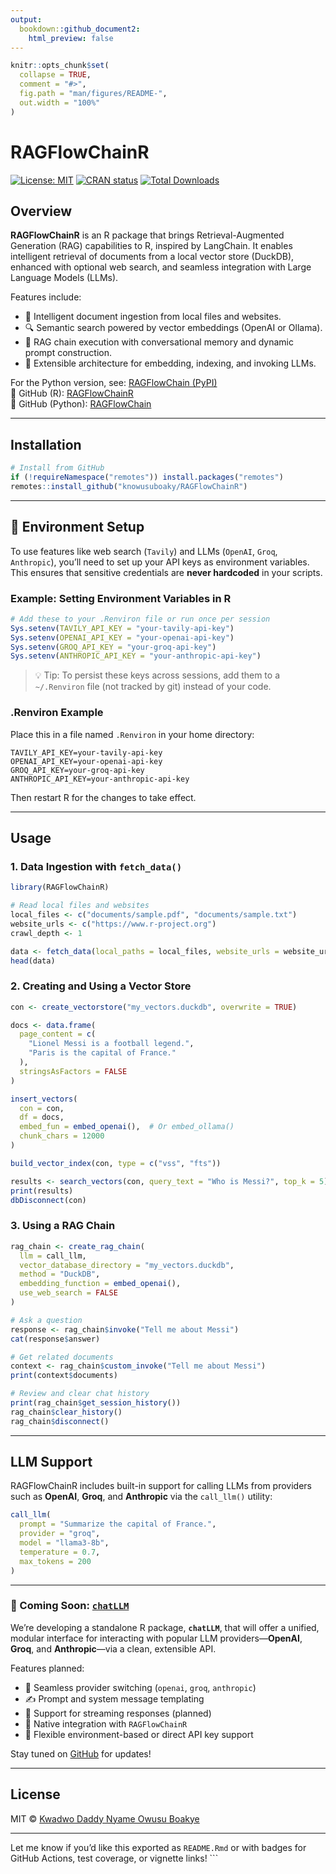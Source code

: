 ---
output:
  bookdown::github_document2:
    html_preview: false
---

```{r, include = FALSE}
knitr::opts_chunk$set(
  collapse = TRUE,
  comment = "#>",
  fig.path = "man/figures/README-",
  out.width = "100%"
)
```

# RAGFlowChainR

<!-- badges: start -->
[![License: MIT](https://img.shields.io/badge/License-MIT-blue.svg)](https://opensource.org/licenses/MIT)
[![CRAN status](https://www.r-pkg.org/badges/version/RAGFlowChainR)](https://cran.r-project.org/package=RAGFlowChainR)
[![Total Downloads](https://cranlogs.r-pkg.org/badges/grand-total/RAGFlowChainR?color=orange)](https://cranlogs.r-pkg.org/badges/grand-total/RAGFlowChainR)
<!-- badges: end -->

## Overview

**RAGFlowChainR** is an R package that brings Retrieval-Augmented Generation (RAG) capabilities to R, inspired by LangChain. It enables intelligent retrieval of documents from a local vector store (DuckDB), enhanced with optional web search, and seamless integration with Large Language Models (LLMs).

Features include:

- 📂 Intelligent document ingestion from local files and websites.
- 🔍 Semantic search powered by vector embeddings (OpenAI or Ollama).
- 🧠 RAG chain execution with conversational memory and dynamic prompt construction.
- 🔌 Extensible architecture for embedding, indexing, and invoking LLMs.

For the Python version, see: [RAGFlowChain (PyPI)](https://pypi.org/project/RAGFlowChain/0.5.1/)  
🔗 GitHub (R): [RAGFlowChainR](https://github.com/knowusuboaky/RAGFlowChainR)  
🔗 GitHub (Python): [RAGFlowChain](https://github.com/knowusuboaky/RAGFlowChain)

---

## Installation

```r
# Install from GitHub
if (!requireNamespace("remotes")) install.packages("remotes")
remotes::install_github("knowusuboaky/RAGFlowChainR")
```
---

## 🔐 Environment Setup

To use features like web search (`Tavily`) and LLMs (`OpenAI`, `Groq`, `Anthropic`), you’ll need to set up your API keys as environment variables. This ensures that sensitive credentials are **never hardcoded** in your scripts.

### Example: Setting Environment Variables in R

```r
# Add these to your .Renviron file or run once per session
Sys.setenv(TAVILY_API_KEY = "your-tavily-api-key")
Sys.setenv(OPENAI_API_KEY = "your-openai-api-key")
Sys.setenv(GROQ_API_KEY = "your-groq-api-key")
Sys.setenv(ANTHROPIC_API_KEY = "your-anthropic-api-key")
```

> 💡 Tip: To persist these keys across sessions, add them to a `~/.Renviron` file (not tracked by git) instead of your code.

### .Renviron Example

Place this in a file named `.Renviron` in your home directory:

```
TAVILY_API_KEY=your-tavily-api-key
OPENAI_API_KEY=your-openai-api-key
GROQ_API_KEY=your-groq-api-key
ANTHROPIC_API_KEY=your-anthropic-api-key
```

Then restart R for the changes to take effect.

---

## Usage

### 1. Data Ingestion with `fetch_data()`

```r
library(RAGFlowChainR)

# Read local files and websites
local_files <- c("documents/sample.pdf", "documents/sample.txt")
website_urls <- c("https://www.r-project.org")
crawl_depth <- 1

data <- fetch_data(local_paths = local_files, website_urls = website_urls, crawl_depth = crawl_depth)
head(data)
```

### 2. Creating and Using a Vector Store

```r
con <- create_vectorstore("my_vectors.duckdb", overwrite = TRUE)

docs <- data.frame(
  page_content = c(
    "Lionel Messi is a football legend.",
    "Paris is the capital of France."
  ),
  stringsAsFactors = FALSE
)

insert_vectors(
  con = con,
  df = docs,
  embed_fun = embed_openai(),  # Or embed_ollama()
  chunk_chars = 12000
)

build_vector_index(con, type = c("vss", "fts"))

results <- search_vectors(con, query_text = "Who is Messi?", top_k = 5)
print(results)
dbDisconnect(con)
```

### 3. Using a RAG Chain

```r
rag_chain <- create_rag_chain(
  llm = call_llm,
  vector_database_directory = "my_vectors.duckdb",
  method = "DuckDB",
  embedding_function = embed_openai(),
  use_web_search = FALSE
)

# Ask a question
response <- rag_chain$invoke("Tell me about Messi")
cat(response$answer)

# Get related documents
context <- rag_chain$custom_invoke("Tell me about Messi")
print(context$documents)

# Review and clear chat history
print(rag_chain$get_session_history())
rag_chain$clear_history()
rag_chain$disconnect()
```

---

## LLM Support

RAGFlowChainR includes built-in support for calling LLMs from providers such as **OpenAI**, **Groq**, and **Anthropic** via the `call_llm()` utility:

```r
call_llm(
  prompt = "Summarize the capital of France.",
  provider = "groq",
  model = "llama3-8b",
  temperature = 0.7,
  max_tokens = 200
)
```

---

### 🔧 Coming Soon: [`chatLLM`](https://github.com/knowusuboaky/chatLLM)

We’re developing a standalone R package, **`chatLLM`**, that will offer a unified, modular interface for interacting with popular LLM providers—**OpenAI**, **Groq**, and **Anthropic**—via a clean, extensible API.

Features planned:

- 🔁 Seamless provider switching (`openai`, `groq`, `anthropic`)
- ✍️ Prompt and system message templating
- 🚀 Support for streaming responses (planned)
- 🔌 Native integration with `RAGFlowChainR`
- 🔐 Flexible environment-based or direct API key support

Stay tuned on [GitHub](https://github.com/knowusuboaky/chatLLM) for updates!

---

## License

MIT © [Kwadwo Daddy Nyame Owusu Boakye](mailto:kwadwo.owusuboakye@outlook.com)

---

Let me know if you'd like this exported as `README.Rmd` or with badges for GitHub Actions, test coverage, or vignette links!
```

